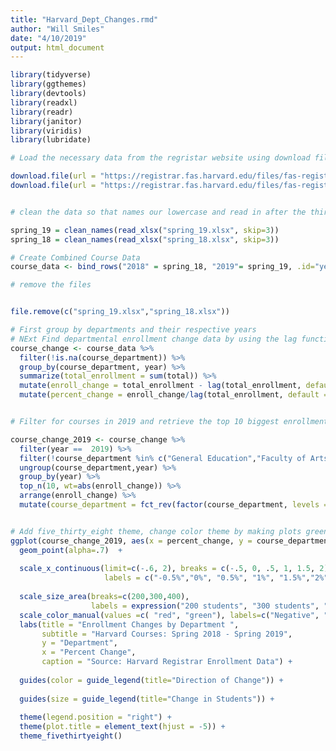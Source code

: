 ```yaml
---
title: "Harvard_Dept_Changes.rmd"
author: "Will Smiles"
date: "4/10/2019"
output: html_document
---
```


```r
library(tidyverse)
library(ggthemes)
library(devtools)
library(readxl)
library(readr)
library(janitor)
library(viridis)
library(lubridate)
```

```r
# Load the necessary data from the regristar website using download file

download.file(url = "https://registrar.fas.harvard.edu/files/fas-registrar/files/class_enrollment_summary_by_term_3.22.19.xlsx", destfile = "spring_19.xlsx")
download.file(url = "https://registrar.fas.harvard.edu/files/fas-registrar/files/class_enrollment_summary_by_term_03.06.18.xlsx", destfile = "spring_18.xlsx")


# clean the data so that names our lowercase and read in after the third line

spring_19 = clean_names(read_xlsx("spring_19.xlsx", skip=3))
spring_18 = clean_names(read_xlsx("spring_18.xlsx", skip=3))

# Create Combined Course Data
course_data <- bind_rows("2018" = spring_18, "2019"= spring_19, .id="year")

# remove the files


file.remove(c("spring_19.xlsx","spring_18.xlsx"))
```


```r

# First group by departments and their respective years
# NExt Find departmental enrollment change data by using the lag function which calculates change in enrollments from the prior year.  Then create new percentage  change variable which takes this change in enrollment and divides it by the previous years total enrollment
course_change <- course_data %>% 
  filter(!is.na(course_department)) %>% 
  group_by(course_department, year) %>% 
  summarize(total_enrollment = sum(total)) %>% 
  mutate(enroll_change = total_enrollment - lag(total_enrollment, default=total_enrollment[1])) %>% 
  mutate(percent_change = enroll_change/lag(total_enrollment, default = total_enrollment[1])) 


# Filter for courses in 2019 and retrieve the top 10 biggest enrollment changes by weighting by the absolute value of the enrollment change. Order factors by increasing value of enrollment change 

course_change_2019 <- course_change %>% 
  filter(year ==  2019) %>% 
  filter(!course_department %in% c("General Education","Faculty of Arts & Sciences", "No Department", "Special Concentrations")) %>% 
  ungroup(course_department,year) %>% 
  group_by(year) %>% 
  top_n(10, wt=abs(enroll_change)) %>% 
  arrange(enroll_change) %>% 
  mutate(course_department = fct_rev(factor(course_department, levels = course_department[order(percent_change)])))


# Add five_thirty_eight theme, change color theme by making plots green for positive changes and red for negative changes
ggplot(course_change_2019, aes(x = percent_change, y = course_department, size = abs(enroll_change), color=percent_change>0)) +
  geom_point(alpha=.7)  + 
  
  scale_x_continuous(limit=c(-.6, 2), breaks = c(-.5, 0, .5, 1, 1.5, 2),
                     labels = c("-0.5%","0%", "0.5%", "1%", "1.5%","2%")) +
   
  scale_size_area(breaks=c(200,300,400),
                  labels = expression("200 students", "300 students", "400 students")) +
  scale_color_manual(values =c( "red", "green"), labels=c("Negative", "Positive")) +
  labs(title = "Enrollment Changes by Department ",
       subtitle = "Harvard Courses: Spring 2018 - Spring 2019",
       y = "Department",
       x = "Percent Change",
       caption = "Source: Harvard Registrar Enrollment Data") +
  
  guides(color = guide_legend(title="Direction of Change")) +
  
  guides(size = guide_legend(title="Change in Students")) +
  
  theme(legend.position = "right") +
  theme(plot.title = element_text(hjust = -5)) +
  theme_fivethirtyeight()

```

